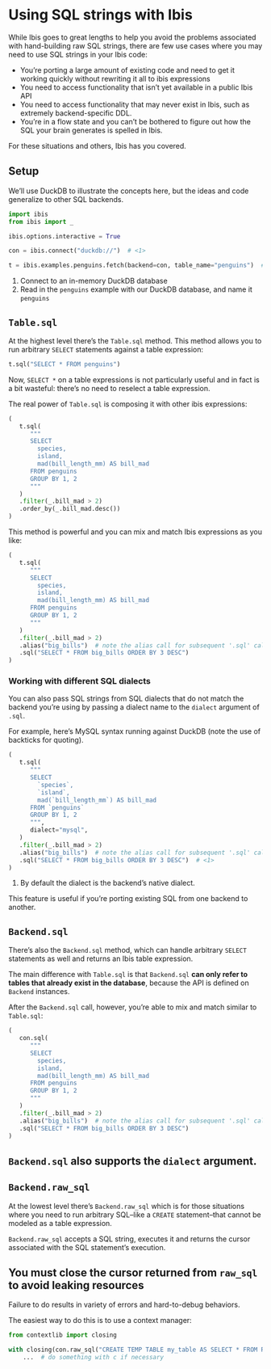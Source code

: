 # Using SQL strings with Ibis

While Ibis goes to great lengths to help you avoid the problems associated with
hand-building raw SQL strings, there are few use cases where you may need to
use SQL strings in your Ibis code:

- You're porting a large amount of existing code and need to get it working
  quickly without rewriting it all to ibis expressions
- You need to access functionality that isn't yet available in a public Ibis
  API
- You need to access functionality that may never exist in Ibis, such as
  extremely backend-specific DDL.
- You're in a flow state and you can't be bothered to figure out how the SQL
  your brain generates is spelled in Ibis.

For these situations and others, Ibis has you covered.

## Setup

We'll use DuckDB to illustrate the concepts here, but the ideas and code
generalize to other SQL backends.

```python
import ibis
from ibis import _

ibis.options.interactive = True

con = ibis.connect("duckdb://")  # <1>

t = ibis.examples.penguins.fetch(backend=con, table_name="penguins")  # <2>
```

1. Connect to an in-memory DuckDB database
2. Read in the `penguins` example with our DuckDB database, and name it `penguins`

## `Table.sql`

At the highest level there's the `Table.sql` method. This method allows you to
run arbitrary `SELECT` statements against a table expression:

```python
t.sql("SELECT * FROM penguins")
```

Now, `SELECT *` on a table expressions is not particularly useful and in fact
is a bit wasteful: there's no need to reselect a table expression.

The real power of `Table.sql` is composing it with other ibis expressions:

```python
(
   t.sql(
      """
      SELECT
        species,
        island,
        mad(bill_length_mm) AS bill_mad
      FROM penguins
      GROUP BY 1, 2
      """
   )
   .filter(_.bill_mad > 2)
   .order_by(_.bill_mad.desc())
)
```

This method is powerful and you can mix and match Ibis expressions as you like:

```python
(
   t.sql(
      """
      SELECT
        species,
        island,
        mad(bill_length_mm) AS bill_mad
      FROM penguins
      GROUP BY 1, 2
      """
   )
   .filter(_.bill_mad > 2)
   .alias("big_bills")  # note the alias call for subsequent '.sql' calls
   .sql("SELECT * FROM big_bills ORDER BY 3 DESC")
)
```

### Working with different SQL dialects

You can also pass SQL strings from SQL dialects that do not match the backend
you're using by passing a dialect name to the `dialect` argument of `.sql`.

For example, here's MySQL syntax running against DuckDB (note the use of
backticks for quoting).

```python
(
   t.sql(
      """
      SELECT
        `species`,
        `island`,
        mad(`bill_length_mm`) AS bill_mad
      FROM `penguins`
      GROUP BY 1, 2
      """,
      dialect="mysql",
   )
   .filter(_.bill_mad > 2)
   .alias("big_bills")  # note the alias call for subsequent '.sql' calls
   .sql("SELECT * FROM big_bills ORDER BY 3 DESC")  # <1>
)
```

1. By default the dialect is the backend's native dialect.

This feature is useful if you're porting existing SQL from one backend to
another.

## `Backend.sql`

There's also the `Backend.sql` method, which can handle arbitrary `SELECT`
statements as well and returns an Ibis table expression.

The main difference with `Table.sql` is that `Backend.sql` **can only refer to
tables that already exist in the database**, because the API is defined on
`Backend` instances.

After the `Backend.sql` call, however, you're able to mix and match similar
to `Table.sql`:

```python
(
   con.sql(
      """
      SELECT
        species,
        island,
        mad(bill_length_mm) AS bill_mad
      FROM penguins
      GROUP BY 1, 2
      """
   )
   .filter(_.bill_mad > 2)
   .alias("big_bills")  # note the alias call for subsequent '.sql' calls
   .sql("SELECT * FROM big_bills ORDER BY 3 DESC")
)
```

::: {.callout-tip}
## `Backend.sql` also supports the `dialect` argument.
:::

## `Backend.raw_sql`

At the lowest level there's `Backend.raw_sql` which is for those situations
where you need to run arbitrary SQL--like a `CREATE` statement--that cannot be
modeled as a table expression.

`Backend.raw_sql` accepts a SQL string, executes it and returns the cursor associated
with the SQL statement's execution.

::: {.callout-caution}
## You **must** close the cursor returned from `raw_sql` to avoid leaking resources

Failure to do results in variety of errors and hard-to-debug behaviors.

The easiest way to do this is to use a context manager:

```python
from contextlib import closing

with closing(con.raw_sql("CREATE TEMP TABLE my_table AS SELECT * FROM RANGE(10)")) as c:
    ...  # do something with c if necessary
```
:::
